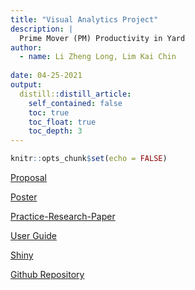```yaml
---
title: "Visual Analytics Project"
description: |
  Prime Mover (PM) Productivity in Yard 
author:
  - name: Li Zheng Long, Lim Kai Chin 
    
date: 04-25-2021
output:
  distill::distill_article:
    self_contained: false
    toc: true
    toc_float: true
    toc_depth: 3
---
```



```r
knitr::opts_chunk$set(echo = FALSE)
```
[Proposal](https://suspicious-roentgen-253ea8.netlify.app/posts/2021-04-25-updated-project-proposal/)

[Poster](./Poster.pdf)

[Practice-Research-Paper](./Practice-Research-Paper.pdf)

[User Guide](./User Guide.pdf)

[Shiny](https://upmpy.shinyapps.io/UPMPY/)

[Github Repository](https://github.com/kaichin29/Project/tree/master/Project)